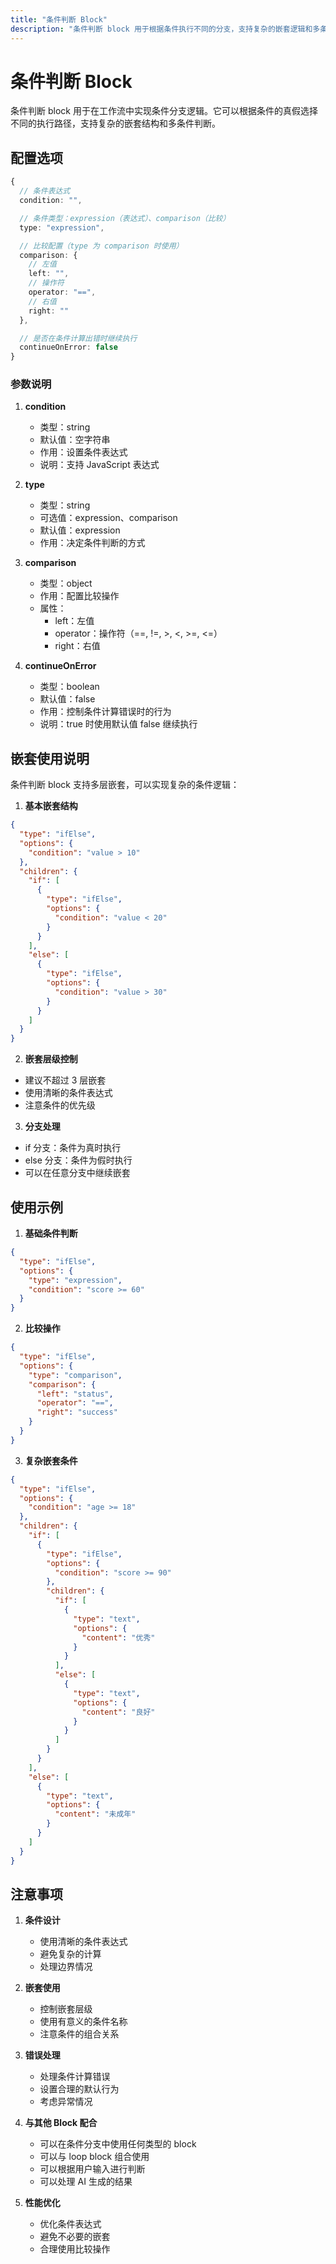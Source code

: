 ```yaml
---
title: "条件判断 Block"
description: "条件判断 block 用于根据条件执行不同的分支，支持复杂的嵌套逻辑和多条件判断。"
---
```


# 条件判断 Block

条件判断 block 用于在工作流中实现条件分支逻辑。它可以根据条件的真假选择不同的执行路径，支持复杂的嵌套结构和多条件判断。

## 配置选项

```typescript
{
  // 条件表达式
  condition: "",

  // 条件类型：expression（表达式）、comparison（比较）
  type: "expression",

  // 比较配置（type 为 comparison 时使用）
  comparison: {
    // 左值
    left: "",
    // 操作符
    operator: "==",
    // 右值
    right: ""
  },

  // 是否在条件计算出错时继续执行
  continueOnError: false
}
```

### 参数说明

1. **condition**
   - 类型：string
   - 默认值：空字符串
   - 作用：设置条件表达式
   - 说明：支持 JavaScript 表达式

2. **type**
   - 类型：string
   - 可选值：expression、comparison
   - 默认值：expression
   - 作用：决定条件判断的方式

3. **comparison**
   - 类型：object
   - 作用：配置比较操作
   - 属性：
     - left：左值
     - operator：操作符（==, !=, >, <, >=, <=）
     - right：右值

4. **continueOnError**
   - 类型：boolean
   - 默认值：false
   - 作用：控制条件计算错误时的行为
   - 说明：true 时使用默认值 false 继续执行

## 嵌套使用说明

条件判断 block 支持多层嵌套，可以实现复杂的条件逻辑：

1. **基本嵌套结构**
```json
{
  "type": "ifElse",
  "options": {
    "condition": "value > 10"
  },
  "children": {
    "if": [
      {
        "type": "ifElse",
        "options": {
          "condition": "value < 20"
        }
      }
    ],
    "else": [
      {
        "type": "ifElse",
        "options": {
          "condition": "value > 30"
        }
      }
    ]
  }
}
```

2. **嵌套层级控制**
- 建议不超过 3 层嵌套
- 使用清晰的条件表达式
- 注意条件的优先级

3. **分支处理**
- if 分支：条件为真时执行
- else 分支：条件为假时执行
- 可以在任意分支中继续嵌套

## 使用示例

1. **基础条件判断**
```json
{
  "type": "ifElse",
  "options": {
    "type": "expression",
    "condition": "score >= 60"
  }
}
```

2. **比较操作**
```json
{
  "type": "ifElse",
  "options": {
    "type": "comparison",
    "comparison": {
      "left": "status",
      "operator": "==",
      "right": "success"
    }
  }
}
```

3. **复杂嵌套条件**
```json
{
  "type": "ifElse",
  "options": {
    "condition": "age >= 18"
  },
  "children": {
    "if": [
      {
        "type": "ifElse",
        "options": {
          "condition": "score >= 90"
        },
        "children": {
          "if": [
            {
              "type": "text",
              "options": {
                "content": "优秀"
              }
            }
          ],
          "else": [
            {
              "type": "text",
              "options": {
                "content": "良好"
              }
            }
          ]
        }
      }
    ],
    "else": [
      {
        "type": "text",
        "options": {
          "content": "未成年"
        }
      }
    ]
  }
}
```

## 注意事项

1. **条件设计**
   - 使用清晰的条件表达式
   - 避免复杂的计算
   - 处理边界情况

2. **嵌套使用**
   - 控制嵌套层级
   - 使用有意义的条件名称
   - 注意条件的组合关系

3. **错误处理**
   - 处理条件计算错误
   - 设置合理的默认行为
   - 考虑异常情况

4. **与其他 Block 配合**
   - 可以在条件分支中使用任何类型的 block
   - 可以与 loop block 组合使用
   - 可以根据用户输入进行判断
   - 可以处理 AI 生成的结果

5. **性能优化**
   - 优化条件表达式
   - 避免不必要的嵌套
   - 合理使用比较操作

